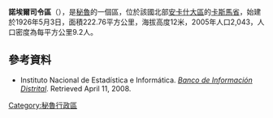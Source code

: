 '''諾埃爾司令區'''（{{lang-es|Distrito de Comandante Noel}}），是[[秘魯|秘魯]]的一個區，位於該國北部[[安卡什大區|安卡什大區]]的[[卡斯馬省|卡斯馬省]]，始建於1926年5月3日，面積222.76平方公里，海拔高度12米，2005年人口2,043，人口密度為每平方公里9.2人。

==參考資料==
*{{es icon}} Instituto Nacional de Estadística e Informática. ''[https://web.archive.org/web/20080423164200/http://desa.inei.gob.pe/mapas/bid/ Banco de Información Distrital]''. Retrieved April 11, 2008.

{{coord|9|28|01|S|78|24|00|W|type:adm3rd_source:kolossus-itwiki|display=title}}

{{Peru-geo-stub}}
[[Category:秘魯行政區|Category:秘魯行政區]]